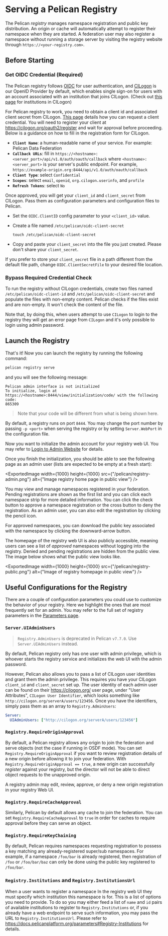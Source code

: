 
# Serving a Pelican Registry

The Pelican *registry* manages namespace registration and public key distribution. An origin or cache will automatically attempt to register their namespace when they are started. A federation user may also register a namespace without running a storage server by visiting the registry website through `https://<your-registry.com>`.

## Before Starting

### Get OIDC Credential (Required)

The Pelican registry follows [OIDC](https://openid.net/developers/how-connect-works/) for user authentication, and [CILogon](https://www.cilogon.org/) is our OpenID Provider by default, which enables single sign-on for users with an account associated with an institution that joins CILogon. (Check out [this page](https://cilogon.org) for institutions in CILogon)

For Pelican registry to work, you need to obtain a client id and associated client secret from CILogon. [This page](https://www.cilogon.org/oidc#h.p_ID_38) details how you can request a client credential. You will need to register your client at https://cilogon.org/oauth2/register and wait for approval before proceeding. Below is a guidance on how to fill in the registration form for CILogon.

* **`Client Name`**: a human-readable name of your service. For example: Pelican Data Federation
* **`Callback URLs`**: fill in `https://<hostname>:<server_port>/api/v1.0/auth/oauth/callback` where `<hostname>:<server_port>` is your server's public endpoint. For example, `https://example-origin.org:8444/api/v1.0/auth/oauth/callback`
* **`Client Type`**: select `Confidential`
* **`Scopes`**: select `email`, `openid`, `org.cilogon.userinfo`, and `profile`
* **`Refresh Tokens`**: select `No`

Once approved, you will get your `client_id` and `client_secret` from CILogon. Pass them as configuration parameters and configuration files to Pelican.

* Set the `OIDC.ClientID` config parameter to your `<client_id>` value.
* Create a file named `/etc/pelican/oidc-client-secret`

  ```
  touch /etc/pelican/oidc-client-secret
  ```

* Copy and paste your `client_secret` into the file you just created. Please don't share your `client_secret`.

If you prefer to store your `client_secret` file in a path different from the default file path, change `OIDC.ClientSecretFile` to your desired file location.


### Bypass Required Credential Check

To run the registry without CILogon credentials, create two files named `/etc/pelican/oidc-client-id` and `/etc/pelican/oidc-client-secret` and populate the files with non-empty content. Pelican checks if the files exist and are non-empty. It won't check the content of the file.

Note that, by doing this, when users attempt to use `CILogon` to login to the registry they will get an error page from `CILogon` and it's only possible to login using admin password.


## Launch the Registry

That's it! Now you can launch the registry by running the following command:

```bash
pelican registry serve
```

and you will see the following message:

```console
Pelican admin interface is not initialized
To initialize, login at https://<hostname>:8444/view/initialization/code/ with the following code:
865309
```

> Note that your code will be different from what is being shown here.

By default, a registry runs on port `8444`. You may change the port number by passing `-p <port>` when serving
the registry or by setting `Server.WebPort` in the configuration file.

Now you want to initialize the admin account for your registry web UI. You may refer to [Login to Admin Website](./serving_an_origin.mdx#login-to-admin-website) for details.

Once you finish the initialization, you should be able to see the following page as an admin user (lists are expected to be empty at a fresh start):

<ExportedImage width={1000} height={1000} src={"/pelican/registry-admin.png"} alt={"Image registry home page in public view"} />

You may view and manage namespaces registered in your federation. Pending registrations are shown as the first list and you can click each namespace strip for more detailed information. You can click the check button to approve a namespace registration or the cross button to deny the registration. As an admin user, you can also edit the registration by clicking the pencil icon.

For approved namespaces, you can download the public key associated with the namespace by clicking the downward-arrow button.

The homepage of the registry web UI is also publicly accessible, meaning users can see a list of *approved* namespaces without logging into the registry. Denied and pending registrations are hidden from the public view. The image below shows what the public view looks like.

<ExportedImage width={1000} height={1000} src={"/pelican/registry-public.png"} alt={"Image of registry homepage in public view"} />

## Useful Configurations for the Registry

There are a couple of configuration parameters you could use to customize the behavior of your registry. Here we highlight the ones that are most frequently set for an admin. You may refer to the full set of registry parameters in the [Parameters page](./parameters.mdx#Registry-DbLocation).

### `Server.UIAdminUsers`

> `Registry.AdminUsers` is deprecated in Pelican `v7.7.0`. Use `Server.UIAdminUsers` instead.

By default, Pelican registry only has one user with admin privilege, which is whoever starts the registry service and initializes the web UI with the admin password.

However, Pelican also allows you to pass a list of CILogon user identities and grant them the admin privilege. This requires you have your CILogon `client_id` and `client_secret` set up. The user identity of each admin user can be found on their https://cilogon.org/ user page, under "User Attributes", `CILogon User Identifier`, which looks something like `http://cilogon.org/serverA/users/123456`. Once you have the identifiers, simply pass them as an array to `Registry.AdminUsers`:

```yaml
Server:
  UIAdminUsers: ["http://cilogon.org/serverA/users/123456"]
```


### `Registry.RequireOriginApproval`

By default, a Pelican registry allows any origin to join the federation and serve objects (not the case if running in OSDF mode). You can set `Registry.RequireOriginApproval` if you want to review registration details of a new origin before allowing it to join your federation. With `Registry.RequireOriginApproval == true`, a new origin can successfully *register* against your registry, but the director will not be able to direct object requests to the unapproved origin.

A registry admin may edit, review, approve, or deny a new origin registration in your registry Web UI.

### `Registry.RequireCacheApproval`

Similarly, Pelican by default allows any cache to join the federation. You can set `Registry.RequireCacheApproval` to `true` in order for caches to require approval before they can serve an object.

### `Registry.RequireKeyChaining`

By default, Pelican requires namespaces requesting registration to possess a key matching any already-registered super/sub namespaces. For example, if a namespace `/foo/bar` is already registered, then registration of `/foo` or `/foo/bar/baz` can only be done using the public key registered to `/foo/bar`.

### `Registry.Institutions` and `Registry.InstitutionsUrl`

When a user wants to register a namespace In the registry web UI they must specify which institution this namespace is for. This is a list of options you need to provide. To do so you may either feed a list of `name` and `id` pairs of available institutions to register to `Registry.Institutions` or, if you already have a web endpoint to serve such information, you may pass the URL to `Registry.InstitutionsUrl`. Please refer to https://docs.pelicanplatform.org/parameters#Registry-Institutions for details.
